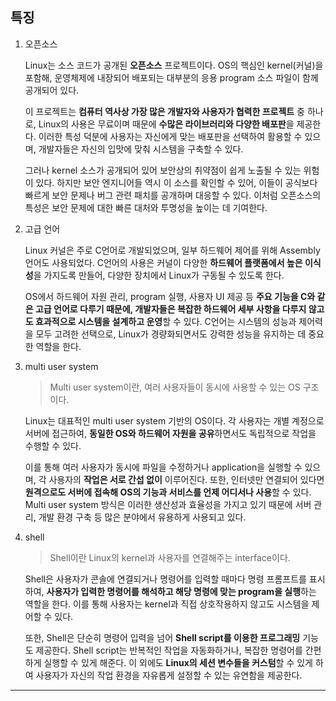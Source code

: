 ## 특징

1. 오픈소스

   Linux는 소스 코드가 공개된 **오픈소스** 프로젝트이다. OS의 핵심인 kernel(커널)을 포함해, 운영체제에 내장되어 배포되는 대부분의 응용 program 소스 파일이 함께 공개되어 있다.

   이 프로젝트는 **컴퓨터 역사상 가장 많은 개발자와 사용자가 협력한 프로젝트** 중 하나로, Linux의 사용은 무료이며 때문에 **수많은 라이브러리와 다양한 배포판**을 제공한다. 이러한 특성 덕분에 사용자는 자신에게 맞는 배포판을 선택하여 활용할 수 있으며, 개발자들은 자신의 입맛에 맞춰 시스템을 구축할 수 있다.

   그러나 kernel 소스가 공개되어 있어 보안상의 취약점이 쉽게 노출될 수 있는 위험이 있다. 하지만 보안 엔지니어들 역시 이 소스를 확인할 수 있어, 이들이 공식보다 빠르게 보안 문제나 버그 관련 패치를 공개하며 대응할 수 있다. 이처럼 오픈소스의 특성은 보안 문제에 대한 빠른 대처와 투명성을 높이는 데 기여한다.

2. 고급 언어

   Linux 커널은 주로 C언어로 개발되었으며, 일부 하드웨어 제어를 위해 Assembly언어도 사용되었다. C언어의 사용은 커널이 다양한 **하드웨어 플랫폼에서 높은 이식성**을 가지도록 만들어, 다양한 장치에서 Linux가 구동될 수 있도록 한다.

   OS에서 하드웨어 자원 관리, program 실행, 사용자 UI 제공 등 **주요 기능을 C와 같은 고급 언어로 다루기 때문에, 개발자들은 복잡한 하드웨어 세부 사항을 다루지 않고도 효과적으로 시스템을 설계하고 운영**할 수 있다. C언어는 시스템의 성능과 제어력을 모두 고려한 선택으로, Linux가 경량화되면서도 강력한 성능을 유지하는 데 중요한 역할을 한다.

3. multi user system

   > Multi user system이란, 여러 사용자들이 동시에 사용할 수 있는 OS 구조이다.

   Linux는 대표적인 multi user system 기반의 OS이다. 각 사용자는 개별 계정으로 서버에 접근하여, **동일한 OS와 하드웨어 자원을 공유**하면서도 독립적으로 작업을 수행할 수 있다.

   이를 통해 여러 사용자가 동시에 파일을 수정하거나 application을 실행할 수 있으며, 각 사용자의 **작업은 서로 간섭 없이** 이루어진다. 또한, 인터넷만 연결되어 있다면 **원격으로도 서버에 접속해 OS의 기능과 서비스를 언제 어디서나 사용**할 수 있다. Multi user system 방식은 이러한 생산성과 효율성을 가지고 있기 때문에 서버 관리, 개발 환경 구축 등 많은 분야에서 유용하게 사용되고 있다.

4. shell

   > Shell이란 Linux의 kernel과 사용자를 연결해주는 interface이다.

   Shell은 사용자가 콘솔에 연결되거나 명령어를 입력할 때마다 명령 프롬프트를 표시하여, **사용자가 입력한 명령어를 해석하고 해당 명령에 맞는 program을 실행**하는 역할을 한다. 이를 통해 사용자는 kernel과 직접 상호작용하지 않고도 시스템을 제어할 수 있다.

   또한, Shell은 단순히 명령어 입력을 넘어 **Shell script를 이용한 프로그래밍** 기능도 제공한다. Shell script는 반복적인 작업을 자동화하거나, 복잡한 명령어를 간편하게 실행할 수 있게 해준다. 이 외에도 **Linux의 세션 변수들을 커스텀**할 수 있게 하여 사용자가 자신의 작업 환경을 자유롭게 설정할 수 있는 유연함을 제공한다.

---
